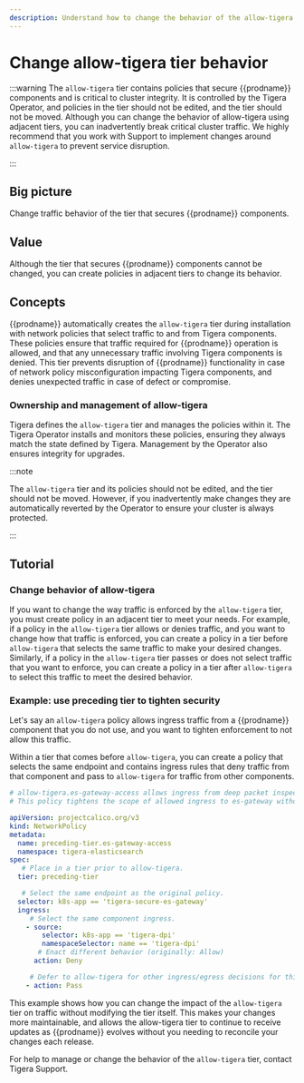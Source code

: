 ```yaml
---
description: Understand how to change the behavior of the allow-tigera tier.
---
```


# Change allow-tigera tier behavior

:::warning
The `allow-tigera` tier contains policies that secure {{prodname}} components and is critical to cluster integrity. It is controlled by the Tigera Operator, and policies in the tier should not be edited, and the tier should not be moved. Although you can change the behavior of allow-tigera using adjacent tiers, you can inadvertently break critical cluster traffic. We highly recommend that you work with Support to implement changes around `allow-tigera` to prevent service disruption.

:::

## Big picture

Change traffic behavior of the tier that secures {{prodname}} components.

## Value

Although the tier that secures {{prodname}} components cannot be changed, you can create policies in adjacent tiers to change its behavior.

## Concepts

{{prodname}} automatically creates the `allow-tigera` tier during installation with network policies that select traffic to and from Tigera components. These policies ensure that traffic required for {{prodname}} operation is allowed, and that any unnecessary traffic involving Tigera components is denied. This tier prevents disruption of {{prodname}} functionality in case of network policy misconfiguration impacting Tigera components, and denies unexpected traffic in case of defect or compromise.

### Ownership and management of allow-tigera

Tigera defines the `allow-tigera` tier and manages the policies within it. The Tigera Operator installs and monitors these policies, ensuring they always match the state defined by Tigera. Management by the Operator also ensures integrity for upgrades.

:::note

The `allow-tigera` tier and its policies should not be edited, and the tier should not be moved. However, if you inadvertently make changes they are automatically reverted by the Operator to ensure your cluster is always protected.

:::

## Tutorial

### Change behavior of allow-tigera

If you want to change the way traffic is enforced by the `allow-tigera` tier, you must create policy in an adjacent tier to meet your needs. For example, if a policy in the `allow-tigera` tier allows or denies traffic, and you want to change how that traffic is enforced, you can create a policy in a tier before `allow-tigera` that selects the same traffic to make your desired changes. Similarly, if a policy in the `allow-tigera` tier passes or does not select traffic that you want to enforce, you can create a policy in a tier after `allow-tigera` to select this traffic to meet the desired behavior.

### Example: use preceding tier to tighten security

Let's say an `allow-tigera` policy allows ingress traffic from a {{prodname}} component that you do not use, and you want to tighten enforcement to not allow this traffic.

Within a tier that comes before `allow-tigera`, you can create a policy that selects the same endpoint and contains ingress rules that deny traffic from that component and pass to `allow-tigera` for traffic from other components.

```yaml
# allow-tigera.es-gateway-access allows ingress from deep packet inspection, a feature not utilized for the purpose of this example.
# This policy tightens the scope of allowed ingress to es-gateway without modifying the allow-tigera policy directly.

apiVersion: projectcalico.org/v3
kind: NetworkPolicy
metadata:
  name: preceding-tier.es-gateway-access
  namespace: tigera-elasticsearch
spec:
   # Place in a tier prior to allow-tigera.
  tier: preceding-tier

   # Select the same endpoint as the original policy.
  selector: k8s-app == 'tigera-secure-es-gateway'
  ingress:
     # Select the same component ingress.
    - source:
        selector: k8s-app == 'tigera-dpi'
        namespaceSelector: name == 'tigera-dpi'
       # Enact different behavior (originally: Allow)
      action: Deny

     # Defer to allow-tigera for other ingress/egress decisions for this endpoint.
    - action: Pass
```

This example shows how you can change the impact of the `allow-tigera` tier on traffic without modifying the tier itself. This makes your changes more maintainable, and allows the allow-tigera tier to continue to receive updates as {{prodname}} evolves without you needing to reconcile your changes each release.

For help to manage or change the behavior of the `allow-tigera` tier, contact Tigera Support.
